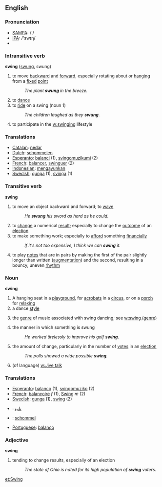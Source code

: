 ==English==
===Pronunciation===
*[[w:SAMPA|SAMPA]]: /'/
*[[w:IPA|IPA]]: /'swɪɳ/
*{{audio|en-us-swing.ogg|Audio (US)}}

===Intransitive verb===
'''swing''' ([[swung]], swung)
{{wikipedia}}

# to move [[backward]] and [[forward]], especially rotating about or [[hang]]ing from a [[fixed]] [[point]]
#:''The plant '''swung''' in the breeze.''
# to [[dance]]
# to [[ride]] on a swing (noun 1)
#:''The children laughed as they '''swung'''.''
# to participate in the [[w:swinging]] lifestyle

=== Translations ===
*[[Catalan]]: [[nedar]]
*[[Dutch]]: [[schommelen]]
*[[Esperanto]]: [[balanci]] (1), [[svingomuzikumi]] (2)
*[[French]]: [[balancer]], [[swinguer]] (2)
*[[Indonesian]]: [[ayun|mengayunkan]]
*[[Swedish]]: [[gunga]] (1), [[svinga]] (1)

===Transitive verb===
'''swing'''
#to move an object backward and forward; to [[wave]]
#:''He '''swung''' his sword as hard as he could.''
#to [[change]] a numerical [[result]]; especially to change the [[outcome]] of an [[election]]
#to make something work; especially to [[afford]] something [[financially]]
#:''If it's not too expensive, I think we can '''swing''' it.''
#{{music}} to play [[notes]] that are in pairs by making the first of the pair slightly longer than written ([[augment]]ation) and the second, resulting in a bouncy, uneven [[rhythm]]


===Noun===
'''swing'''
# A hanging seat in a [[playground]], for [[acrobats]] in a [[circus]], or on a [[porch]] for [[relax]]ing
# a dance [[style]]
# {{music}} the [[genre]] of music associated with swing dancing; see [[w:swing (genre)]]
# the manner in which something is swung
#:''He worked tirelessly to improve his golf '''swing'''.''
# the amount of change, particularly in the number of [[vote]]s in an [[election]]
#:''The polls showed a wide possible '''swing'''.''
# (of language) [[w:Jive talk]]

=== Translations ===
*[[Esperanto]]: [[balanco]] (1), [[svingomuziko]] (2)
*[[French]]: [[balançoire]] ''f'' (1), [[Swing]] ''m'' (2)
*[[Swedish]]: [[gunga]] (1), [[swing]] (2)
*{{fa}}: [[تاب]]
*{{nl}}: [[schommel]] {{m}}
*[[Portuguese]]: [[balanço]]

===Adjective===
'''swing'''
#tending to change results, especially of an election
#:''The state of Ohio is noted for its high population of '''swing''' voters.''


[[et:Swing]]